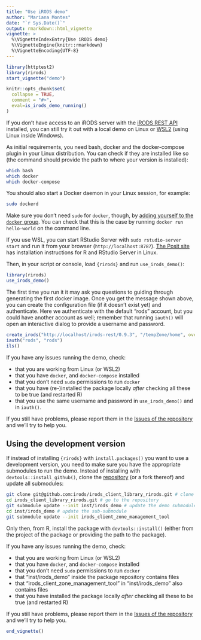 ```yaml
---
title: "Use iRODS demo"
author: "Mariana Montes"
date: "`r Sys.Date()`"
output: rmarkdown::html_vignette
vignette: >
  %\VignetteIndexEntry{Use iRODS demo}
  %\VignetteEngine{knitr::rmarkdown}
  %\VignetteEncoding{UTF-8}
---
```


```r
library(httptest2)
library(rirods)
start_vignette("demo")

knitr::opts_chunk$set(
  collapse = TRUE,
  comment = "#>",
  eval=is_irods_demo_running()
)
```

If you don't have access to an iRODS server with the [iRODS REST API](https://github.com/irods/irods_client_rest_cpp) installed,
you can still try it out with a local demo on Linux or [WSL2](https://learn.microsoft.com/en-us/windows/wsl/install) (using Linux inside Windows).

As initial requirements, you need bash, docker and the docker-compose plugin in your Linux distribution. You can check if they are installed like so (the command should provide the path to where your version is installed):

```sh
which bash
which docker
which docker-compose
```

You should also start a Docker daemon in your Linux session, for example:

```sh
sudo dockerd
```

Make sure you don't need `sudo` for `docker`, though, by [adding yourself to the `docker` group](https://docs.docker.com/engine/install/linux-postinstall/#manage-docker-as-a-non-root-user). You can check that this is the case by running `docker run hello-world` on the command line.

If you use WSL, you can start RStudio Server with `sudo rstudio-server start` and run it from your browser (`http://localhost:8787`). [The Posit site](https://posit.co/download/rstudio-server/) has installation instructions for R and RStudio Server in Linux.

Then, in your script or console, load `{rirods}` and run `use_irods_demo()`:

```r
library(rirods)
use_irods_demo()
```

The first time you run it it may ask you questions to guiding through generating the first docker image. Once you get the message shown above, you can create the configuration file (if it doesn't exist yet) and authenticate. Here we authenticate with the default "rods" account, but you could have another account as well; remember that running `iauth()` will open an interactive dialog to provide a username and password.

```r
create_irods("http://localhost/irods-rest/0.9.3", "/tempZone/home", overwrite = TRUE)
iauth("rods", "rods")
ils()
```

If you have any issues running the demo, check:

- that you are working from Linux (or WSL2)
- that you have `docker`, and `docker-compose` installed
- that you don't need `sudo` permissions to run `docker`
- that you have (re-)installed the package locally _after_ checking all these to be true (and restarted R)
- that you use the same username and password in `use_irods_demo()` and in `iauth()`.

If you still have problems, please report them in the [Issues of the repository](https://github.com/irods/irods_client_library_rirods/issues) and we'll try to help you.

## Using the development version

If instead of installing `{rirods}` with `install.packages()` you want to use a development version, you need to make sure you have the appropriate submodules to run the demo. Instead of installing with `devtools::install_github()`, clone the [repository](https://github.com/irods/irods_client_library_rirods) (or a fork thereof) and update all submodules:

```sh
git clone git@github.com:irods/irods_client_library_rirods.git # clone your fork instead
cd irods_client_library_rirods.git # go to the repository
git submodule update --init inst/irods_demo # update the demo submodule
cd inst/irods_demo # update the sub-submodule
git submodule update --init irods_client_zone_management_tool
```

Only then, from R, install the package with `devtools::install()` (either from the project of the package or providing the path to the package).

If you have any issues running the demo, check:

- that you are working from Linux (or WSL2)
- that you have `docker`, and `docker-compose` installed
- that you don't need `sudo` permissions to run `docker`
- that "inst/irods_demo" inside the package repository contains files
- that "irods_client_zone_management_tool" in "inst/irods_demo" also contains files
- that you have installed the package locally _after_ checking all these to be true (and restarted R)

If you still have problems, please report them in the [Issues of the repository](https://github.com/irods/irods_client_library_rirods/issues) and we'll try to help you.

```r
end_vignette()
```

